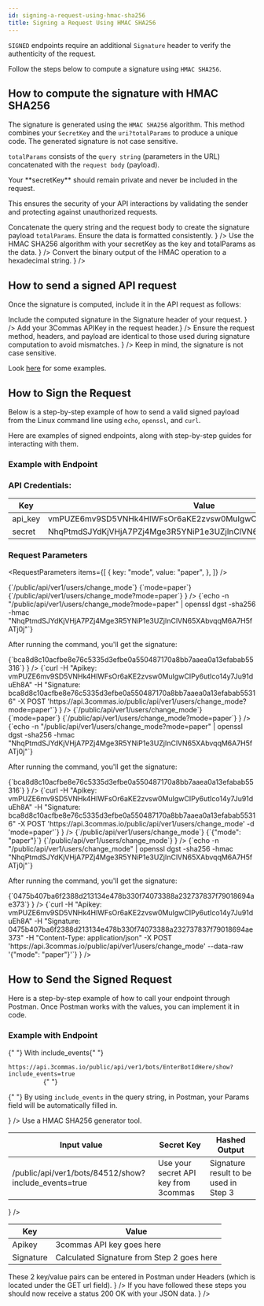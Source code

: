 ```yaml
---
id: signing-a-request-using-hmac-sha256
title: Signing a Request Using HMAC SHA256
---
```



`SIGNED` endpoints require an additional `Signature` header to verify the authenticity of the request.

Follow the steps below to compute a signature using `HMAC SHA256`.

## How to compute the signature with HMAC SHA256

The signature is generated using the `HMAC SHA256` algorithm. This method combines your `SecretKey` and the `uri?totalParams` to produce a unique code. The generated signature is not case sensitive.

`totalParams` consists of the `query string` (parameters in the URL) concatenated with the `request body` (payload).

<Informer variant="danger">
  Your **secretKey** should remain private and never be included in the request.
</Informer>

This ensures the security of your API interactions by validating the sender and protecting against unauthorized requests.

<Steps>
  <Step
    title="Prepare the payload"
    description={
      <>
        Concatenate the query string and the request body to create the
        signature payload <code>totalParams</code>. Ensure the data is formatted
        consistently.
      </>
    }
  />
  <Step
    title="Generate the binary signature"
    description={
      <>
        Use the HMAC SHA256 algorithm with your secretKey as the key and
        totalParams as the data.
      </>
    }
  />
  <Step
    title="Encode the signature"
    description={
      <>
        Convert the binary output of the HMAC operation to a hexadecimal string.
      </>
    }
  />
</Steps>

## How to send a signed API request

Once the signature is computed, include it in the API request as follows:

<Steps>
  <Step
    title="Add the Signature to the request header"
    description={
      <>
        Include the computed signature in the Signature header of your request.
      </>
    }
  />
  <Step
    title="Include your API Key"
    description={<>Add your 3Commas APIKey in the request header.</>}
  />
  <Step
    title="Send the request"
    description={
      <>
        Ensure the request method, headers, and payload are identical to those
        used during signature computation to avoid mismatches.
      </>
    }
  />
</Steps>

<Informer variant="warning">
  Keep in mind, the signature is not case sensitive.
</Informer>

Look [here](/quick-start/generating-signature-hmac-sha256) for some examples.

## How to Sign the Request

Below is a step-by-step example of how to send a valid signed payload from the Linux command line using `echo`, `openssl`, and `curl`.

Here are examples of signed endpoints, along with step-by-step guides for interacting with them.

### Example with Endpoint

<Endpoint url="/public/api/ver1/users/change_mode" method="POST" />

### API Credentials:

| Key     | Value                                                            |
| ------- | ---------------------------------------------------------------- |
| api_key | vmPUZE6mv9SD5VNHk4HlWFsOr6aKE2zvsw0MuIgwCIPy6utIco14y7Ju91duEh8A |
| secret  | NhqPtmdSJYdKjVHjA7PZj4Mge3R5YNiP1e3UZjInClVN65XAbvqqM6A7H5fATj0j |

### Request Parameters

<RequestParameters
  items={[
    {
      key: "mode",
      value: "paper",
    },
  ]}
/>

<Tabs>
  <TabItem value="Request via Query String" label="Request via Query String">
    <Steps>
      <Step
        title="Request Preparation"
        description={
          <>
            <CodeBlock language="json" title="path">
              {`/public/api/ver1/users/change_mode`}
            </CodeBlock>
            <CodeBlock language="json" title="queryString">
              {`mode=paper`}
            </CodeBlock>
            <CodeBlock language="json" title="payload">
              {`/public/api/ver1/users/change_mode?mode=paper`}
            </CodeBlock>
          </>
        }
      />
      <Step
        title="Generating the HMAC SHA256 Signature"
        description={
          <>
            <CodeBlock language="bash">
              {`echo -n "/public/api/ver1/users/change_mode?mode=paper" | openssl dgst -sha256 -hmac "NhqPtmdSJYdKjVHjA7PZj4Mge3R5YNiP1e3UZjInClVN65XAbvqqM6A7H5fATj0j"`}
            </CodeBlock>
            <p>After running the command, you'll get the signature:</p>
            <CodeBlock language="bash">
              {`bca8d8c10acfbe8e76c5335d3efbe0a550487170a8bb7aaea0a13efabab55316`}
            </CodeBlock>
          </>
        }
      />
      <Step
        title="Making the API Call"
        description={
          <>
            <CodeBlock language="bash">
              {`curl
-H "Apikey: vmPUZE6mv9SD5VNHk4HlWFsOr6aKE2zvsw0MuIgwCIPy6utIco14y7Ju91duEh8A"
-H "Signature: bca8d8c10acfbe8e76c5335d3efbe0a550487170a8bb7aaea0a13efabab55316"
-X POST 'https://api.3commas.io/public/api/ver1/users/change_mode?mode=paper'`}
            </CodeBlock>
          </>
        }
      />
    </Steps>
  </TabItem>
  <TabItem value="Request via Request Body" label="Request via Request Body">
    <Steps>
      <Step
        title="Request Preparation"
        description={
          <>
            <CodeBlock language="json" title="path">
              {`/public/api/ver1/users/change_mode`}
            </CodeBlock>
            <CodeBlock language="json" title="requestBody">
              {`mode=paper`}
            </CodeBlock>
            <CodeBlock language="json" title="payload">
              {`/public/api/ver1/users/change_mode?mode=paper`}
            </CodeBlock>
          </>
        }
      />
      <Step
        title="Generating the HMAC SHA256 Signature"
        description={
          <>
            <CodeBlock language="bash">
              {`echo -n "/public/api/ver1/users/change_mode?mode=paper" | openssl dgst -sha256 -hmac "NhqPtmdSJYdKjVHjA7PZj4Mge3R5YNiP1e3UZjInClVN65XAbvqqM6A7H5fATj0j"`}
            </CodeBlock>
            <p>After running the command, you'll get the signature:</p>
            <CodeBlock language="bash">
              {`bca8d8c10acfbe8e76c5335d3efbe0a550487170a8bb7aaea0a13efabab55316`}
            </CodeBlock>
          </>
        }
      />
      <Step
        title="Making the API Call"
        description={
          <>
            <CodeBlock language="bash">
              {`curl
-H "Apikey: vmPUZE6mv9SD5VNHk4HlWFsOr6aKE2zvsw0MuIgwCIPy6utIco14y7Ju91duEh8A" 
-H "Signature: bca8d8c10acfbe8e76c5335d3efbe0a550487170a8bb7aaea0a13efabab55316"
-X POST 'https://api.3commas.io/public/api/ver1/users/change_mode' -d 'mode=paper'`}
            </CodeBlock>
          </>
        }
      />
    </Steps>
  </TabItem>
  <TabItem value="Request via Raw JSON" label="Request via Raw JSON">
    <Steps>
      <Step
        title="Request Preparation"
        description={
          <>
            <CodeBlock language="json" title="path">
              {`/public/api/ver1/users/change_mode`}
            </CodeBlock>
            <CodeBlock language="json" title="requestBody">
              {`{"mode": "paper"}`}
            </CodeBlock>
            <CodeBlock language="json" title="payload">
              {`/public/api/ver1/users/change_mode`}
            </CodeBlock>
          </>
        }
      />
      <Step
        title="Generating the HMAC SHA256 Signature"
        description={
          <>
            <CodeBlock language="bash">
              {`echo -n "/public/api/ver1/users/change_mode" | openssl dgst -sha256 -hmac "NhqPtmdSJYdKjVHjA7PZj4Mge3R5YNiP1e3UZjInClVN65XAbvqqM6A7H5fATj0j"`}
            </CodeBlock>
            <p>After running the command, you'll get the signature:</p>
            <CodeBlock language="bash">
              {`0475b407ba6f2388d213134e478b330f74073388a232737837f79018694ae373`}
            </CodeBlock>
          </>
        }
      />
      <Step
        title="Making the API Call"
        description={
          <>
            <CodeBlock language="bash">
              {`curl
-H "Apikey: vmPUZE6mv9SD5VNHk4HlWFsOr6aKE2zvsw0MuIgwCIPy6utIco14y7Ju91duEh8A" 
-H "Signature: 0475b407ba6f2388d213134e478b330f74073388a232737837f79018694ae373" 
-H "Content-Type: application/json" 
-X POST 'https://api.3commas.io/public/api/ver1/users/change_mode' --data-raw '{"mode": "paper"}'`}
            </CodeBlock>
          </>
        }
      />
    </Steps>
  </TabItem>
</Tabs>

## How to Send the Signed Request

Here is a step-by-step example of how to call your endpoint through Postman. Once Postman works with the values, you can implement it in code.

### Example with Endpoint

<Endpoint url="/public/api/ver1/bots/:bot_id/show" method="GET" />

<Steps>
  <Step
    title="Set up GET url"
    description={
      <>
        <p>
          {" "}
          With include_events{" "}
          <code>
            https://api.3commas.io/public/api/ver1/bots/EnterBotIdHere/show?include_events=true
          </code>{" "}
        </p>
        <p>
          {" "}
          By using <code>include_events</code> in the query string, in Postman,
          your Params field will be automatically filled in.
        </p>
      </>
    }
  />
  <Step
    title="Calculate your Signature"
    description={
      <>
        Use a HMAC SHA256 generator tool.
        <table>
          <thead>
            <tr>
              <th>Input value</th>
              <th>Secret Key</th>
              <th>Hashed Output</th>
            </tr>
          </thead>
          <tbody>
            <tr>
              <td>/public/api/ver1/bots/84512/show?include_events=true</td>
              <td>Use your secret API key from 3commas</td>
              <td>Signature result to be used in Step 3</td>
            </tr>
          </tbody>
        </table>
      </>
    }
  />
  <Step
    title="Set up Headers"
    description={
      <>
        <table>
          <thead>
            <tr>
              <th>Key</th>
              <th>Value</th>
            </tr>
          </thead>
          <tbody>
            <tr>
              <td>Apikey</td>
              <td>3commas API key goes here</td>
            </tr>
            <tr>
              <td>Signature</td>
              <td>Calculated Signature from Step 2 goes here</td>
            </tr>
          </tbody>
        </table>
        These 2 key/value pairs can be entered in Postman under Headers (which
        is located under the GET url field).
      </>
    }
  />
  <Step
    title="Receive JSON object"
    description={
      <>
        If you have followed these steps you should now receive a status 200 OK
        with your JSON data.
      </>
    }
  />
</Steps>
